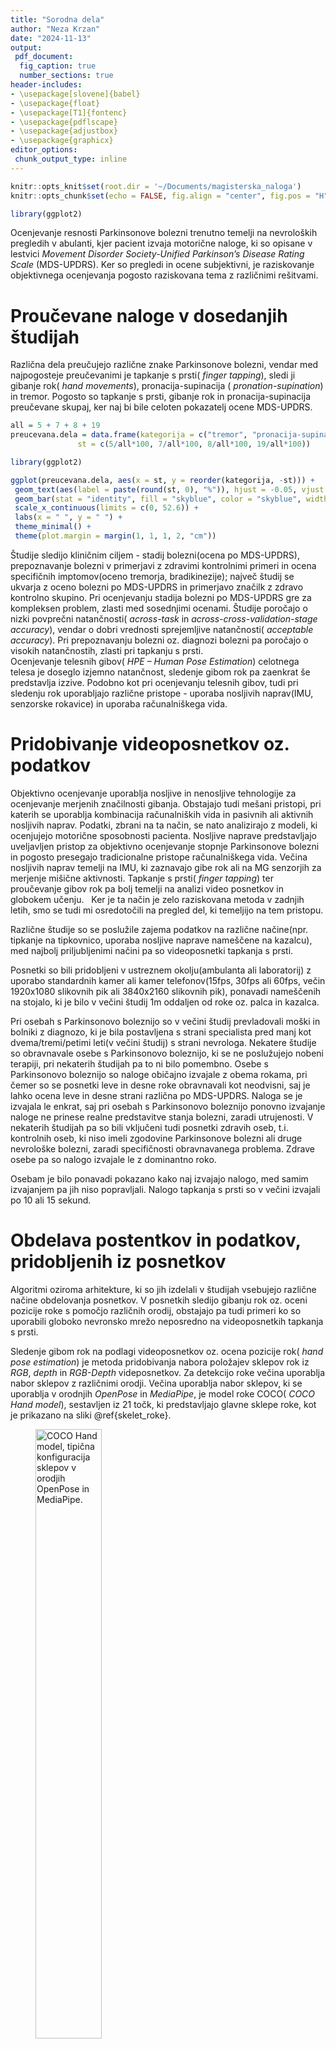 ```yaml
---
title: "Sorodna dela"
author: "Neza Krzan"
date: "2024-11-13"
output:
 pdf_document:
  fig_caption: true
  number_sections: true
header-includes:
- \usepackage[slovene]{babel}
- \usepackage{float}
- \usepackage[T1]{fontenc}
- \usepackage{pdflscape}
- \usepackage{adjustbox}
- \usepackage{graphicx}
editor_options: 
 chunk_output_type: inline
---
```


```r
knitr::opts_knit$set(root.dir = '~/Documents/magisterska_naloga')
knitr::opts_chunk$set(echo = FALSE, fig.align = "center", fig.pos = "H", message = FALSE, warning = FALSE, results = F, fig.height =3, fig.width = 6.5)

library(ggplot2)
```

Ocenjevanje resnosti Parkinsonove bolezni trenutno temelji na nevroloških pregledih v abulanti, kjer pacient izvaja motorične naloge, ki so opisane v lestvici _Movement Disorder Society-Unified Parkinson's Disease Rating Scale_ (MDS-UPDRS). Ker so pregledi in ocene subjektivni, je raziskovanje objektivnega ocenjevanja pogosto raziskovana tema z različnimi rešitvami.

# Proučevane naloge v dosedanjih študijah

Različna dela preučujejo različne znake Parkinsonove bolezni, vendar med najpogosteje preučevanimi je tapkanje s prsti( _finger tapping_), sledi ji gibanje rok( _hand movements_), pronacija-supinacija ( _pronation-supination_) in tremor. Pogosto so tapkanje s prsti, gibanje rok in pronacija-supinacija preučevane skupaj, ker naj bi bile celoten pokazatelj ocene MDS-UPDRS. 

```r
all = 5 + 7 + 8 + 19
preucevana.dela = data.frame(kategorija = c("tremor", "pronacija-supinacija", "gibanje rok", "tapkanje s prsti"),
               st = c(5/all*100, 7/all*100, 8/all*100, 19/all*100))

library(ggplot2)

ggplot(preucevana.dela, aes(x = st, y = reorder(kategorija, -st))) +
 geom_text(aes(label = paste(round(st, 0), "%")), hjust = -0.05, vjust = 0.5, size = 3) + 
 geom_bar(stat = "identity", fill = "skyblue", color = "skyblue", width = 0.7) +
 scale_x_continuous(limits = c(0, 52.6)) +
 labs(x = " ", y = " ") +
 theme_minimal() +
 theme(plot.margin = margin(1, 1, 1, 2, "cm"))
```


Študije sledijo kliničnim ciljem - stadij bolezni(ocena po MDS-UPDRS), prepoznavanje bolezni v primerjavi z zdravimi kontrolnimi primeri in ocena specifičnih imptomov(oceno tremorja, bradikinezije); največ študij se ukvarja z oceno bolezni po MDS-UPDRS in primerjavo značilk z zdravo kontrolno skupino. Pri ocenjevanju stadija bolezni po MDS-UPDRS gre za kompleksen problem, zlasti med sosednjimi ocenami. Študije poročajo o nizki povprečni natančnosti( _across-task_ in _across-cross-validation-stage accuracy_), vendar o dobri vrednosti sprejemljive natančnosti( _acceptable accuracy_). Pri prepoznavanju bolezni oz. diagnozi bolezni pa poročajo o visokih natančnostih, zlasti pri tapkanju s prsti. \
Ocenjevanje telesnih gibov( _HPE – Human Pose Estimation_) celotnega telesa je doseglo izjemno natančnost, sledenje gibom rok pa zaenkrat še predstavlja izzive. Podobno kot pri ocenjevanju telesnih gibov, tudi pri sledenju rok uporabljajo različne pristope - uporaba nosljivih naprav(IMU, senzorske rokavice) in uporaba računalniškega vida.

# Pridobivanje videoposnetkov oz. podatkov

Objektivno ocenjevanje uporablja nosljive in nenosljive tehnologije za ocenjevanje merjenih značilnosti gibanja. Obstajajo tudi mešani pristopi, pri katerih se uporablja kombinacija računalniških vida in pasivnih ali aktivnih nosljivih naprav. Podatki, zbrani na ta način, se nato analizirajo z modeli, ki ocenjujejo motorične sposobnosti pacienta. Nosljive naprave predstavljajo uveljavljen pristop za objektivno ocenjevanje stopnje Parkinsonove bolezni in pogosto presegajo tradicionalne pristope računalniškega vida. Večina nosljivih naprav temelji na IMU, ki zaznavajo gibe rok ali na MG senzorjih za merjenje mišične aktivnosti. Tapkanje s prsti( _finger tapping_) ter proučevanje gibov rok pa bolj temelji na analizi video posnetkov in globokem učenju. \ 
Ker je ta način je zelo raziskovana metoda v zadnjih letih, smo se tudi mi osredotočili na pregled del, ki temeljijo na tem pristopu.

Različne študije so se poslužile zajema podatkov na različne načine(npr. tipkanje na tipkovnico, uporaba nosljive naprave nameščene na kazalcu), med najbolj priljubljenimi načini pa so videoposnetki tapkanja s prsti. 

Posnetki so bili pridobljeni v ustreznem okolju(ambulanta ali laboratorij) z uporabo standardnih kamer ali kamer telefonov(15fps, 30fps ali 60fps, večin 1920x1080 slikovnih pik ali 3840x2160 slikovnih pik), ponavadi nameščenih na stojalo, ki je bilo v večini študij 1m oddaljen od roke oz. palca in kazalca.

Pri osebah s Parkinsonovo boleznijo so v večini študij prevladovali moški in bolniki z diagnozo, ki je bila postavljena s strani specialista pred manj kot dvema/tremi/petimi leti(v večini študij) s strani nevrologa. Nekatere študije so obravnavale osebe s Parkinsonovo boleznijo, ki se ne poslužujejo nobeni terapiji, pri nekaterih študijah pa to ni bilo pomembno. Osebe s Parkinsonovo boleznijo so naloge običajno izvajale z obema rokama, pri čemer so se posnetki leve in desne roke obravnavali kot neodvisni, saj je lahko ocena leve in desne strani različna po MDS-UPDRS. Naloga se je izvajala le enkrat, saj pri osebah s Parkinsonovo boleznijo ponovno izvajanje naloge ne prinese realne predstavitve stanja bolezni, zaradi utrujenosti. V nekaterih študijah pa so bili vključeni tudi posnetki zdravih oseb, t.i. kontrolnih oseb, ki niso imeli zgodovine Parkinsonove bolezni ali druge nevrološke bolezni, zaradi specifičnosti obravnavanega problema. Zdrave osebe pa so nalogo izvajale le z dominantno roko. 

Osebam je bilo ponavadi pokazano kako naj izvajajo nalogo, med samim izvajanjem pa jih niso popravljali. Nalogo tapkanja s prsti so v večini izvajali po 10 ali 15 sekund. 

# Obdelava postentkov in podatkov, pridobljenih iz posnetkov

Algoritmi oziroma arhitekture, ki so jih izdelali v študijah vsebujejo različne načine obdelovanja posnetkov. V posnetkih sledijo gibanju rok oz. oceni pozicije roke s pomočjo različnih orodij, obstajajo pa tudi primeri ko so uporabili globoko nevronsko mrežo neposredno na videoposnetkih tapkanja s prsti.

Sledenje gibom rok na podlagi videoposnetkov oz. ocena pozicije rok( _hand pose estimation_) je metoda pridobivanja nabora položajev sklepov rok iz _RGB_, _depth_ in _RGB-Depth_ videposnetkov. Za detekcijo roke večina uporablja nabor sklepov z različnimi orodji. Večina uporablja nabor sklepov, ki se uporablja v orodnjih _OpenPose_ in _MediaPipe_, je model roke COCO( _COCO Hand model_), sestavljen iz 21 točk, ki predstavljajo glavne sklepe roke, kot je prikazano na sliki \@ref{skelet_roke}.

![COCO Hand model, tipična konfiguracija sklepov v orodjih _OpenPose_ in _MediaPipe_.](slike/skelet_roke.png){width=50%}

Torej zazanavanje drže roke oziroma položaj sklepov je večina študij pridobila s pomočjo orodij _MediaPipe_, _OpenPose_, _DeepLabCut_ in _MMPose_, ki so v zadnjih letih najbolj uporabna. Za roko vrnejo skelet 21 točk iz katerih so potem računali različne značilke.

```r
orodja = data.frame(kategorija = c("MMPose", "DeepLabCut", "MediaPipe", "OpenPose", "druga(kombinirana) orodja"),
               st = c(12, 20, 20, 24, 24))

ggplot(orodja, aes(x = st, y = reorder(kategorija, -st))) +
 geom_text(aes(label = paste(st, "%")), hjust = -0.05, vjust = 0.5, size = 3) + 
 geom_bar(stat = "identity", fill = "skyblue", color = "skyblue", width = 0.7) +
 scale_x_continuous(limits = c(0, 26.7)) +
 labs(x = " ", y = " ") +
 theme_minimal() +
 theme(plot.margin = margin(1, 1, 1, 2, "cm"))
```

Dogajalo se je tudi, da zgornja orodja niso zaznala vseh sličic videoposnetka in so podatki imeli mankajoče točke skeleta posameznih sličic. Nekateri so se problema lotili z linearno interpolacijo, ki so jo uporabili le v primeru, ko je orodje zaznalo prejšnjo in naslednjo sličico. Posnetke, kjer orodja niso zaznala več sličic, so odstranili iz podatkov. 

Identificirali so tudi posamična gibanja tapkanja s prsti - cikel tapkanja. Nekateri so se problema lotili z izračunom razdalje med palcem in kazalcem oz. kotne razdalje med palcem in kazalcem in na podlagi tega ter standardnih algoritmov določili vrh in dno amplitude oz. odpiranje in zapiranje prstov. Večina se jih je posluževalo izračuna evklidske razdalje med palcem in kazalcem, saj so bili koti občutljivi na nagib kamere - med kamero in roko bi moralo biti 90 stopinj. 

Orodja so v podatke vpeljela visokofrekvenčne šume, ki nastanejo zaradi prileganja skeleta orodja roki in tremorja oseb s Parkinsonovo boleznijo. Dobljene razdalje oz. kote so zato zgladili na različne načine.

Nekatere študije so se lotile tudi problema neravnovesja razredov - večina je bila uporabljen tehnika SMOTE( _Synthetic Minority Oversampling Technique_). S to tehniko so povečali manj zastopane razrede in zmanjšali prekomerno zastopane razrede v njihovih podatkih. 

Pred računanjem značilk so nekateri avtorji, predvsem tist, ki se niso posluževali ročnega računanja značilk, podatke normalizirali z uporabo povprečja in standardne deviacije podatkov(Z-score normalization).

# Značilke

Večina avtorjev je svoje modele gradila na ročno izračunanih značilkah( _manual features_) glede na smernice ocen po lestvici MDS-UPDRS. Ker pa nekateri niso dobro poznali problema in značilnosti Parkinsonove bolezni, ali pa so model, naučen na ročno izračunanik značilkah, želeli primerjati, so se izračuna značilk lotili z nevronskimi mrežami. Kot vhodni podatek so podali časovno zaporedje podatkov, model pa je iz njih izluščil značilke. 

## Ročno pridobljene značilke

Ročno računanje značilk je temeljilo na signalih, ki so predstavljali pospešek( _acceleration_), kotna hitrost( _angular velocity_), premik( _displacement_) in kot( _angle_) v časovni vrsti. 

Za izračun sprememb območja in hitrost tapkanja prstov so avtorji po večini izbrali dvodimenzionalne podatke o sklepih, kjer je posamezen sklep $J_i$, $i = 1, \dots, 21$(model roke COCO) je definiran kot $J_i = (x_i, y_i)$ oz. tridimenzionalne podatke o sklepih, torej posamezen sklep $J_i$, $i = 1, \dots, 21$(model roke COCO) je definiran kot $J_i = (x_i, y_i, z_i)$, s katerimi so računali evklidske razdalje med posameznimi sklepi v določenem časovnem okvirju, najpogosteje razdaljo med palcem in kazalcem. Evklidska razdalja med palcem in kazalcem v časovnem okvirju $t$ za dvodimenzionalne podatke je definirana kot

$$
D_t = d(J_4^t, J_8^t) = \sqrt{(x_4^t - x_8^t)^2 + (y_4^t - y_8^t)^2}
$$

oz. za trodimenzionalne podatke

$$
D_t = d(J_4^t, J_8^t) = \sqrt{(x_4^t - x_8^t)^2 + (y_4^t - y_8^t)^2 + (z_4^t - z_8^t)^2}.
$$

![Shematična označitev odvisnosti amplitude gibanj (A) od števila sličic (k).](slike/featursi.png){width=50%}

- Število gibanj, štetih po maksimalnih točkah
- Maksimalna točka med maksimalnimi točkami
- Maksimalna točka med minimalnimi točkami
- Minimalna točka med maksimalnimi točkami
- Minimalna točka med minimalnimi točkami
- Povprečno število maksimalnih točk
- Standardni odklon maksimalnih točk
- Povprečno število minimalnih točk
- Standardni odklon minimalnih točk
- število vrhov v časovnem intervalu, $F_p$

### Amplituda( _amplitude_) in hitrost( _velocity_)

Amplituda in hitrost sta dve najbolj običajni značilki, ki se analizirata za oceno Parkinsonove bolezni z uporabo tapkanja s prsti. V večini primerov sta definirani kot:

_Amplituda: razdalja med palcem in kazalcem._\
_Hitrost: razlika v amplitudi skozi čas._

Iz amplitude in hitrosti so bile pogosto izračunane naslednje značilke:

- Povprečna, maksimalna in minimalna hitrost odpiranja in zapiranja, 
- povprečna, maksimalna in minimalna amplituda odpiranja in zapiranja, standardni odklon amplitude odpiranja in zapiranja,
- povprečje in koeficient variacije amplitude gibanja,
- povprečje in koeficient variacije hitrosti gibanja (amplituda gibanja / trajanje gibanja),
- povprečje in koeficient variacije hitrosti gibanja pri odpiranju (amplituda gibanja / trajanje gibanja pri odpiranju), 
- povprečje in koeficient variacije hitrosti gibanja pri zapiranju (amplituda gibanja / trajanje gibanja pri zapiranju), 
- povprečje, koeficient variacije in razpon trajanja cikla, 
- hitrost gibanja (število pritiskov na čas) ter 
- upad amplitude (povprečna amplituda v prvi polovici poskusa v primerjavi s povprečno amplitudo v drugi polovici poskusa).
- prelomna točka amplitude( _breakpoint_), $F_{amp- bp}$
- prelomna točka hitrosti( _breakpoint_), $F_{vel- bp}$

**Definicija:** _Amplituda odpiranja_ je razlika med najvišjo in najnižjo točko v fazi odpiranja gibanja. Izračuna se po formuli

$$
Max_n-Min_n.
$$

**Definicija:** _Amplituda zapiranja_ je razlika med najvišjo in najnižjo točko v fazi zapiranja gibanja. Izračuna se po formuli

$$
Max_n-Min_{n+1}.
$$

**Definicija:** _Hitrost odpiranja_ je razlika med največjim in najmanjšim vrhom v fazi odpiranja gibanja, deljena z ustreznim časovnim intervalom. Izračuna se po formuli

$$
\frac{Max_n-Min_n}{kMax_n-kMin_n}.
$$


**Definicija:** _Hitrost zapiranja_ je razlika med največjim in najmanjšim vrhom v fazi zapiranja gibanja, deljena z ustreznim časovnim intervalom. Izračuna se po formuli

$$
\frac{Max_n-Min_{n+1}}{kMax_n-kMin_{n+1}}.
$$

_Povprečje amplitude_:
$$
F_{amp - mean} = \frac{\sum_{n=1}^{N}A_n}{N},
$$

kjer $p = [p_1, p_2, \dots, p_n, \dots, p_N]$ predstavlja vrhove, kjer je $p_n$ $n$-ti vrh, $A_n$ pa amplituda pripadajočega vrha $p_n$. 

_Varianca amplitude_:
$$
F_{amp - var}\frac{\sum_{n=1}^{N}(A_n - f_{mean})^2}{N}
$$

_Povprečna hitrost gibanja prsta_:
$$
F_{vel - mean} = \frac{\sum_{n=1}^{N-1}V_n}{N-1},
$$

kjer je $V_n = \frac{A_n + A_{n-1}}{\Delta t_n}$, $\Delta t_n = t_n - t_{n-1}$ časovni interval med $n-1$-tim in $n$-tim vrhom amplitude.

_Varianca hitrosti_:
$$
F_{vel - var} = \frac{\sum_{n=1}^{N-1}(V_n - s_{mean})^2}{N-1}.
$$


### Utrujenost oz. zastoj in oklevanje( _halt and hesitation_)
Utrujenost oz. zastoj in oklevanje sta lastnosti pri kateri imamo več različnih pristopov, uporabljenih za njeno oceno. Na primer:

- razlika med najvišjimi in najnižjimi vrednostmi amplitudnih vrhov,
- gradient amplitude glede na čas,
- razlika med številom tapkanj v dveh časovnih intervalih,
- koeficient variacije v hitrosti tapkanja,
- razlika med povprečno vrednostjo maksimalne amplitude tapkanja prstov v dveh časovnih intervalih,
- koeficient variacije v maksimalni amplitudi tapkanja prstov,
- pospešek tapkanja.

Zastoj je bil ponavadi opredeljen kot trenutek popolne ustavitve, oklevanje pa kot opazen upad hitrosti. Ta dva pojma so opredelili s pomočjo vrhov $p = [p_1, p_2, \dots, p_n, \dots, p_N]$, kjer so uporabili model prilagajanja krivulje množici $p$, z namenom ocene trenda vrhov. Predpostavljamo, da je $p_n$ vrh, ko je prišlo do zastoja in oklevanja, $\hat{p}_n$ pa predstavlja napovedani vrh na podlagi prilagojenega modela. Potem je značilka zastoja in oklevanja lahko definirana kot

$$
F_{hh} = \begin{cases}
1, \text{ če } \lvert \hat{p}_n - p_n \lvert \ge \theta \
0, \text{ če } \lvert \hat{p}_n - p_n \lvert < \theta
\end{cases},
$$

kjer je prag( _threshold_) definiran kot $\theta = \alpha \cdot \frac{A_{n+1}+ A_{n-1}}{2}$, $\alpha$ je parameter, ki nadzoruje prag, ki ga zaznamo( _detection threshold_). 

### Frekvenca( _frequency_) oz. ritem( _rhythm_)

Uporabljata se oba pojma, ampak ne pomenita vedno isto. Izračun lahko temelji na na uporabi hitre Fourierove transformacije( _Fast Fourier Transform_), eden izmed pristopov je tudi uporaba lastnosti "prekrižna korelacija med normaliziranimi vrhovi"( _cross-correlation between the normalized peaks_) za oceno doslednosti in ritma pri tapkanju. 

**Definicija:** Frekvenca je enota, deljena s časovnim razponom enega gibanja. Izračunamo jo po formuli

$$
F_{freq} = \frac{1}{kMax_{n+1} - kMax_{n}}.
$$

Računali so:

- povprečna frekvenca, 
- standardni odklon frekvence. 

## Demografske značilke

Nekateri so v model vklučili tudi dva demografska dejavnika - spol in starost. To temelji na opažanju, da naj bi lahko starejši posamezniki kazali znake bradikinezije, povezane s staranjem, neodvisno od Parkinsonove bolezni, ter da lahko starost in spol vplivata na razvoj bolezni.

## Izbira značilk

Izračunane značilke so ponavadi standardizirali z uporabo metode _StandardScalar_, kar naj bi zagotvaljalo, da vse značilke enako prispevajo k modelu in da ne bi katera izmed značilk prevadovala pri učanju modela ali pa so bile značilke normalizirane s standardno normalno porazdelitvijo(povprečje 0 in standardni odklon 1).

V študijah, kjer so imeli več značilk, so iskali tudi optimalno množico značilk - značilke, ki so najpomemnejše pri klasifikaciji Parkinsonove bolezni. Iskanje optimalne množice značilk se je razlikovalo glede na glavo nalogo zo. cilj študije. Tisti, ki so imeli, poleg nabora podatkov oseb s Parkinsonovo boleznijo, še nabor podatkov zdravih(kontrolnih) oseb, so primerjali značilke, izračunane za obe skupini oseb. Značilke so bile pregledane s pomočjo statističnega testiranja, da se ocenijo porazdelitve v teh dveh skupinah oseb. Ker so značilke pokazale nenormalno porazdelitev s pomočjo Shapiro-Wilkovega testa, so lahko uporabljali Mann-Whitneyev U-test za neodvisne vzorce, za prepoznavanje značilk, ki so v obeh skupinah oseb porazdeljene različno. Uporabljali so značilke, ki so bile, glede na skupino oseb, porazdeljene različno. 

Za izbor množice optimalnih značilk so bili uporabljeni tudi različni algoritmi.\
Pri algoritmu _Speeded Up Robust Features_(SURF) so bile izbrane značilke s pozitivnim rezultatom, ker to pomeni, da je značilka stabilna, točna in potencialno uporabna za nadaljnje operacije.\
Algritem _Reursive Feature Elimination_(RFE) iterativno odstranjuje najmanj pomembne značilke na podlagi uspešnosti modela podpornih vekorjev(SVM), na koncu pa izbere množico, ki najbolje prispeva k nalogi klasifikacije.\
_SelectKBest_ razvršča značilke glede na njihov _k-score_, metriko, ki meri relevantnost in informativnost posamezne značilke glede na ciljno spremenljivko. Značlke, ki imajo najvišje _k-score_, so prednostno vključene v končni nabor značilk, medtem ko so manj informativne značilke izključene.\

Nekateri avtorji so po gradnji modelov na množici izbranih značilk ugotovili, da izključitev določenih značilk in s tem poslabšanje ravnovesja med značilkami povzorči poslabšanje modela, zato so se vselej odločili za gradnjo modela na celotnem naboru značilk. 

# Modeli

Osredotočili smo se na pregled del, kjer so izvajali klasifikacijsko napoved, binarno ali multiklasifikacijsko. Glavni cilj študij je torej bil implementirati model za napovedovanje ocen Parkinskonove bolezni po letstvici MDS-UPDRS. Avtorji so za gradnjo in vrednotenje modelov uporabljali knjižnico _scikit-learn_ za programski jezik Python, ki ponuja orodja za različne naloge strojnega učenja.

## Gradnja modelov

Večina je usposobilo en sam večrazredni klasifikacijski model, kar pomeni, da izhod modela predstavlja vse ocene po lestvici MDS-UPDRS. Nekateri pa so usposobili več binarnih klasifikatorjev. Nekateri delujejo na način, da prvi model razvršča podatke videoposnetkov z oceno 0 v primerjavi z ocenami 1,2 in 3; drugi model razvršča podatke videoposnetkov z ocenama 0 ali 1 v primerjavi z ocenami 2 ali 3; in tretji model razvršča podatke videoposnetkov z ocenami 0, 1 ali 2 v primerjavi z oceno 3. Uporabljen je bil tudi pristop, kjer je prvi model razvrščal zdrave(konotrolne) osebe od oseb s Parkinsonovo boleznijo in če je ta prvi model pokazal, da podatki videoposnetka pripadajo osebi s Parkinsonovo boleznijo, je drugi model razvrstil ocene 1 proti ocenam 2 ali 3. In če je drugi model pokazal, oceno, višjo od 1, tretji model razvrsti ocene 2 proti ocenam 3.

Gradili so različne modele, med najbolj pogostimi pa so bili metoda podpornih vektorjev(SVM, _Support Vector Machine_) z različnimi jedri( _karnels_), ansambli, kot sto naključni gozdovi(RF, _Random Forest_) in XBoost ter običajni klasifikatorji, kot so odločitvena drevesa( _Decision Tree_), model $k$-najbližjih sosedov( _$k$-nearest neighbors_) in logistična regresija( _logistic regression_). V zadnjih letih pa se uporabljajo tudi globoke nevronske mreže( _deep neural networks_). \
Zaradi razlik v postopkih, podatkovnih zbirkah, nalogah klasifikacije in uporabljenih klasifikatorjih, ne moremo podati vpogleda, kateri način modeliranja je najboljši za klasifikacijo tapkanja s prsti po lestvici MDS-UPDRS, so pa nekateri avtorji v prvi fazi raziskovanja zgradili več modelov in potem, glede na rezultate, podrobno obravnavali le glavna dva ali tri.

```r
LR = 2
kNN = 4
SVM = 6
DT = 4
RF = 8
CNN = 4
XGBoost = 3
LightGBM = 1
GCN = 1
AdaBoost = 1
OF.DDNet = 1
FNN = 1
Drugo = LightGBM + GCN + AdaBoost + OF.DDNet + FNN

all = LR + kNN + SVM + DT + RF + CNN + XGBoost

modeli = data.frame(kategorija = c("LR", "kNN", "SVM", "DT", "RF", "CNN", "XGBoost"),
               st = c(LR, kNN, SVM, DT, RF, CNN, XGBoost))
modeli$st = round(modeli$st/all * 100, 1)

ggplot(modeli, aes(x = st, y = reorder(kategorija, -st))) +
 geom_text(aes(label = paste(st, "%")), hjust = -0.05, vjust = 0.5, size = 3) + 
 geom_bar(stat = "identity", fill = "skyblue", color = "skyblue", width = 0.7) +
 scale_x_continuous(limits = c(0, 29)) +
 labs(x = " ", y = " ") +
 theme_minimal() +
 theme(plot.margin = margin(1, 1, 1, 2, "cm"))
```

Pri izbiri hiperparametrov modelov so se posluževali različnih algoritmov, kot sta RandomizeSearchCV in GridSearchCV. Pri iskanju so uporabljali le podatke za učenje, da bi dodatno zagotovili robustnost naučenih klasifikatorjev oz. modelov. Podatki so torej bili razdeljeni na učne in testne, ponavadi v razmerju 70\%/30\% ali 80\%/20\%, modeli pa usposobljeni z uporabo $k$-kratne navzkrižne validacije( _$k$ - Cross Validation_), v večini primerov $k$ = 5, nekje celo $k$ = 10, pri čemer so uporabljeni le podatki iz učne množice podatkov.

## Vrednotenje modelov

Za vrednotenje modelov so standardno uporabljali štiri različne metrike, točnost( _accuracy_), natančnost( _precision_), priklic( _recall_) in F1, ki temeljijo tabela napačnih klasifikacij ( _confusion matrix_). Pogosto je bila primerjava modelov narejena tudi na podlagi ploščine pod krivuljo(AUC, _Area Under Curve_). 


## Rezultati

V spodnjih tabelah so prikazane študije, njihovi avtorji, ter glavne značilnosti študije - uporabljeni podatki, cilj študije, preučevan dejavnik Parkinsonove bolezni in uporabljeni modeli strojnega učenja. Pri vsaki študiji, je prvi napisan model v stoplcu "Modeli", model, ki je dosegel najvišjo točnost in bil predstavljen kot končni releavntni model. Na spodnjem grafu lahko še vidimo točnost najboljših modelov v študijah iz tabele.

```r
leto = c(2024, 2020, 2022, 2023, 2024, 2024, 2023, 2022, 2023, 2022, 2023, 2023, 2021, 2021)
model = c("RF", "CNN", "kNN", "FNN", "CNN", "RF", "DT", "DT", "SVM", "CNN", "XBoost", "CNN", "OF-DDNet")
tocnost = c(90.4, 79.7, 94.4, 92.12, 69, 84, 60.9, 93, 81.2, 98.74, 61.33, 98.3, 48)
kategorija = c("A", "A", "A", "A", "B", "B", "A", "B", "A", "C", "A", "D", "A")

data.tocnost = data.frame(model, tocnost, kategorija)
data.tocnost$model = as.factor(data.tocnost$model)

ggplot(data.tocnost, aes(x = model , y = tocnost, fill = kategorija)) +
 geom_bar(stat = "identity", position =  position_dodge(width = 0.8), width = 0.7) +
 #scale_y_continuous(limits = c(0, 110)) +
 labs(x = "modeli", y = "točnos(%)") +
 theme_minimal() +
 theme(legend.position = "none") 
```

\newpage

```r
avtorji = c("D. L. Guarín in drugi", #J. K. Wong, N. R. McFarland, A.Ramirez-Zamora", 
      "A. Moshkova in drugi", #A. Samorodov, N. Voinova, A. Volkov, E. Ivanova, E. Fedotova",
      "Z. LI in drugi", #I. Kang, M: Cai, X: Liu, Y. Wang, J. Yang",
      "G. Amprimo in drugi", #I. Rechichi, C. Ferraris, G. Olmo", 
      "S. Srinivasan in drugi", #P. Ramadass, S. K. Mathivanan, K. P.Selvam, B. D. Shivahare, M. A. Shah",
      "J. Yanga in drugi", #S. Williams, D. C. Hogg, J. E. Alty, S. D. Relton",
      "G. Morinan in drugi", #Y. Dushin, G. Sarapata, S. Rupprechter, Y. Peng, C. Girges, M. Salazar, C. Milabo, K. Sibley, T. Foltynie, I. #Cociasu, L. Ricciardi, F. Baig, F. Morgante, L. A. Leyland, R. S. Weil, R. Gilron, J. O’Keeffe",
      "G. Vignouda in drugi", #C. Desjardinsc, Q. Salardainec, M. Monginc, B. Garcinc, L. Venancea, B. Degos",
      "T. Yu in drugi", #K. W. Park, M. J. McKeown, Z. J. Wang",
      "Z. Guo in drugi", #W. Zeng, T. Yu, Y. Xu, Y. Xiao, Z. Cao, X. Cao",
      "G. Sarapata in drugi", #Y. Dushin , G. Morinan , J. Ong , S. Budhdeo, B. Kainz, J. O’Keeffe",
      "M. S. Islam in drugi", #W. Rahman, A. Abdelkader, S. Lee, P. T. Yang, J. L. Purks, J. L. Adams, R. B. Schneider, E. R. Dorsey, E. Hoque",
      "H. Li in drugi", #X. Shao, C. Zhangc, X. Qian",
      "M. Lu in drugi") #Q. Zhao, K. L. Poston, E. V. Sullivan, A. Pfefferbaum, M. Shahid, M. Katz, L. M. Kouhsari, K. Schulman, A. Milstein, J. C. Niebles, V. W. Henderson")

leto = c(2024, 2020, 2022, 2023, 2024, 2024, 2023, 2022, 2023, 2022, 2023, 2023, 2021, 2021)

podatki = c("180 videoposnetkov \n(44 ZO, 123 PB)", 
      "32 videoposnetkov \n(16 ZO, 16 PB)",
      "252 videoposnetkov",
      "95 videoposnetkov \n(60 ZO, 35 PB)",
      "195 glasovnih posnetkov \n(48 ZO, 147 PB)",
      "152 videoposnetkov \n(37 ZO, 40 PB)",
      "1156 videoposnetkov \n(528 ZO, 628 PB)", 
      "272 videoposnetkov",
      "75 videoposnetkov \n(10 ZO, 65 PB)",
      "112 videoposnetkov \n(11 ZO, 48 PB)",
      "7310 videoposnetkov",
      "250 videoposnetkov \n(78 ZO, 172 PB)",
      "744 videoposnetkov",
      "68 Videoposnetkov")

cilj.studije = c("Ocene po MDS-UPDRS, \nVK, \nveč BK za ocene MDS-UPDRS, \nrazlikovanje značilk (OZ-PB)",
         "Binarna klasifikacija(ima PB ali nima)",
         "Ocene po MDS-UPDRS, \nVK",
         "Ocene po MDS-UPDRS, \nVK, \nrazlikovanje značilk (OZ-PB)",
         "Binarna klasifikacija(ima PB ali nima)", 
         "Binarna klasifikacija(ima PB ali nima), \nrazlikovanje značilk (OZ-PB)",
         "Ocene po MDS-UPDRS, \nVK, \nveč BK za ocene MDS-UPDRS", 
         "Ocene po MDS - UPDRS, \nVK", 
         "Ocene po MDS-UPDRS, \nVK", 
         "Ocene po MDS-UPDRS, \nVK", 
         "Ocene po MDS-UPDRS, \nVK",
         "Ocene po MDS-UPDRS, \nVK", 
         "Ocene po MDS-UPDRS, \nVK",
         "Ocene po MDS-UPDRS, \nVK")

dejavnik = c("FT", 
       "FT, \nPS, \nD", 
       "FT", 
       "FT", 
       "značilnosti glasu",
       "FT",
       "FT, \nPS, \nD, \nTT, \nMN",
       "FT, \nMH",
       "FT",
       "FT",
       "FT, \nPS, \nD, \nTT, \nMN, \nvstajanje s stola",
       "FT",
       "FT",
       "FT")

orodje = c("MediaPipe",
      "LM sensor, \nMicrosoft Kinect sensor, \nPolhemus Patriot Electromagnetic tracking sensors",
      "MediaPipe, \nFCN",
      "Azure Kinect, \nMediaPipe",
      " ",
      "videoposnetki(1s izrezki)",
      " ",
      "DeepLabCut",
      "MediaPipe",
      "A2J",
      "OpenPose",
      "MediaPipe",
      "OpenPose",
      "OpenPose")
modeli = c("LR", 
      "RF, \nSVM, \nDT, \nkNN",
      "CNN",
      "kNN, \nSVM, \nRF, \nXGBoost",
      "FNN, \nkNN, \nSVM, \nRF, \nDT",
      "CNN",
      "RF",
      "DT, \nLR",
      "DT, \nSVM, \nRF",
      "SVM, \nkNN, \nRF, \nXGBoost",
      "CNN, \nRF, \nGCN",
      "XBoost, \nRF, \nAdaBoost, \nSVR, \nLightGBM",
      "CNN",
      "OF - DDNet")

library(dplyr)
library(knitr)
library(kableExtra)

dela = data.frame(avtorji, leto, podatki, cilj.studije, dejavnik, orodje, modeli) %>% arrange(leto)
dela$podatki = linebreak(dela$podatki)
dela$cilj.studije  = linebreak(dela$cilj.studije)
dela$orodje = linebreak(dela$orodje)
dela$modeli = linebreak(dela$modeli)
dela$dejavnik = linebreak(dela$dejavnik)

kable(dela[1:11,], 
   col.names = c("Avtorji", "Leto", "Podatki", "Cilj študije", "Preučevani dejavnik/i PB", "Orodje", "Modeli"),
   format = "latex", 
   caption = "Pregledane študije. Oznake: zdrave(kontrolne) osebe(ZO), osebe s Parkinsonovo boleznijo(PB), večrazredna klasifikacija(VK), binarna klasifikacija(BK), tapkanje s prsti(FT), pronacija - spinacija(PS), odpiranje in zapiranje dlani(D), tapkanje s prsti na nogi(TT), mobilnost noge(MN), logistična regresija(LR), k-najbližjih sosedov(kNN), odločitvena drevesa(DT), konvolucijske nevronske mreže(CNN), metoda podpornih vektorjev(SVM), naključni gozdovi(RF).", 
   escape = FALSE, booktabs = TRUE) %>%
  kable_styling(latex_options = c("hold_position", "scale_down")) %>%
landscape()

kable(dela[12:14,], 
   col.names = c("Avtorji", "Leto", "Podatki", "Cilj študije", "Preučevani dejavnik/i PB", "Orodje", "Modeli"),
   format = "latex", 
   caption = "(Nadaljevanje prejšnje tabele.)Pregledane študije. Oznake: zdrave(kontrolne) osebe(ZO), osebe s Parkinsonovo boleznijo(PB), večrazredna klasifikacija(VK), binarna klasifikacija(BK), tapkanje s prsti(FT), pronacija - spinacija(PS), odpiranje in zapiranje dlani(D), tapkanje s prsti na nogi(TT), mobilnost noge(MN), logistična regresija(LR), k-najbližjih sosedov(kNN), odločitvena drevesa(DT), konvolucijske nevronske mreže(CNN), metoda podpornih vektorjev(SVM), naključni gozdovi(RF).", 
   escape = FALSE, booktabs = TRUE) %>%
  kable_styling(latex_options = c("hold_position", "scale_down")) %>%
landscape()

```




























<!--
## Orodja

V zadnjih letih so najbolj uporabna orodja _OpenPose_, _DeepLabCut_, _MediaPipe_ in _MMPose_.

### OpenPose

OpenPose je orodje za sledenje človeške drže in gibanja na podlagi slik ali videoposnetkov. Omogoča prepoznavanje ter sledenje različnih ključnih točk na telesu, kot so sklepi, obrazne poteze, roke in stopala. Uporablja računalniški vid in nevronske mreže za analizo vizualnih podatkov ter generira koordinate teh ključnih točk v prostoru.

Večina se uporablja osnovna 2D predstavitev drže iz OpenPose za regresijo MDS-UPDRS ocen s strojnim učenjem ali globokim učenjem ter za primerjavo značilk pri Parkinsonovih bolnikih in zdravih kontrolnih osebah s pomočjo statističnega testiranja. V eni izmed študij so validirali tudi izpeljane značilke s standardnimi pristopi, tj. IMU in prišli do korelacije med meritvami OpenPose in IMU, medtem ko v drugi preverjajo zgolj skladnost med ocenami modelov in subjektivnimi ocenami nevrologov. Rezultati študij kažejo na dobro skladnost.

### DeepLabCut

DeepLabCut je oorodje za sledenje gibanju z uporabo globokega učenja, ki je posebej zasnovan za natančno sledenje ključnih točk telesa ali specifičnih delov telesa na slikah in videoposnetkih. Z uporabo Transfer Learning je mogoče prilagoditi vnaprej usposobljene konvolucijske nevronske mreže (CNN) za ocenjevanje drže z uporabo ročno označenih podmnožic slikovnih okvirjev iz video posnetkov. Na primer, pri sledenju rok lahko označimo celoten COCO skeletni model roke ali le njegov del in jih preučimo. Njegova natančnost je odvisa od omejene podmnožice označenih podatkov za usposabljanje in kakovost označenih podatkov.

V večini študij je uporabljeno preprosto 2D sledenje RGB videoposnetkov za regresijo MDS-UPDRS ocen, nekateri tudi oceno bradikinezije.

### MediaPipe
MediaPipe je orodje, ki uporabljajo napredne tehnike računalniškega vida in strojnega učenja. Vsebuje modul, imenovan Google MediaPipe Hand (GMH) [88], ki temelji na pristopu globokega učenja za sledenje rokam. 

Uporablja se za različne namene, vključno z regresijo MDS-UPDRS ocen, prepoznavanjem Parkinsonove bolezni ter oceno tremorja v mirovanju. Večina del ga izkorišča za 2D sledenje, nekateri za 3D ter RGB/RGB-Depth.

### MMPose
MMPose je odprtokodna knjižnica za prepoznavanje in sledenje telesni drži. Zasnovana je za naloge sledenja telesu( _pose estimation_) in analize gibanja, ki vključujejo prepoznavanje ključnih točk na telesu, obrazu, rokah in stopalih iz slik ali videoposnetkov.

Večina ga uporabljajo s kombiniranjem različnih arhitektur - 2D in 3D sledenje na RGB videoposnetkih, preprosto konvolucijsko mrežo. Uporablja se tako za regresijo MDS-UPDRS ocen kot tudi za oceno bradikinezije.
-->



























<!--
Del v drugi skupini (3 študije) uporablja ročno izdelano ekstrakcijo lastnosti in plitvo učenje za izvajanje prepoznavanja Parkinsonove bolezni [78,125,134]. Ta uporaba običajno služi kot preliminarna preiskava, preden se lotijo globlje analize patoloških subjektov.

Tretja skupina (7 del) se večinoma osredotoča na oceno tresenja [131,133,143], bradikinezije [113,124,144] ali obojega [115]. Ta cilj je v teh študijah dosežen bodisi z raziskovanjem korelacije med ustreznimi ročno izdelanimi lastnostmi, izvlečenimi iz podatkov o sledenju, in kliničnimi rezultati [113,115,124,133], bodisi z raziskovanjem, kako so te lastnosti delovale pri avtomatskem prepoznavanju simptomov [131,143,144].

Skupina Drugo vsebuje eno samo delo [126], ki je poskušalo avtomatsko oceniti vrsto gibov rok, ki jih opravljajo pacienti s Parkinsonovo boleznijo med operacijo globoke možganske stimulacije (DBS).

najprej pridobijo ročno izdelane lastnosti iz podatkov o sledenju rok in nato te vnesejo v plitve [78,79,81,105,112,118,125,146,147] ali globoke [132,141] modele, do rešitev, ki neposredno (ali po minimalni predobdelavi) uporabijo podatke o sledenju kot vhod v regresijske globoke učne mreže [116,117,142].
-->






